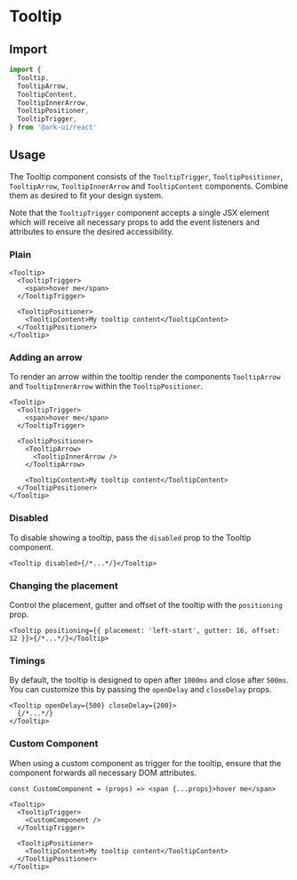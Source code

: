 
# Tooltip

<Intro />

## Import

```ts
import {
  Tooltip,
  TooltipArrow,
  TooltipContent,
  TooltipInnerArrow,
  TooltipPositioner,
  TooltipTrigger,
} from '@ark-ui/react'
```

## Usage

The Tooltip component consists of the `TooltipTrigger`, `TooltipPositioner`, `TooltipArrow`,
`TooltipInnerArrow` and `TooltipContent` components. Combine them as desired to fit your design
system.

Note that the `TooltipTrigger` component accepts a single JSX element which will receive all
necessary props to add the event listeners and attributes to ensure the desired accessibility.

### Plain

```tsx
<Tooltip>
  <TooltipTrigger>
    <span>hover me</span>
  </TooltipTrigger>

  <TooltipPositioner>
    <TooltipContent>My tooltip content</TooltipContent>
  </TooltipPositioner>
</Tooltip>
```

### Adding an arrow

To render an arrow within the tooltip render the components `TooltipArrow` and `TooltipInnerArrow`
within the `TooltipPositioner`.

```tsx {7-9}
<Tooltip>
  <TooltipTrigger>
    <span>hover me</span>
  </TooltipTrigger>

  <TooltipPositioner>
    <TooltipArrow>
      <TooltipInnerArrow />
    </TooltipArrow>

    <TooltipContent>My tooltip content</TooltipContent>
  </TooltipPositioner>
</Tooltip>
```

### Disabled

To disable showing a tooltip, pass the `disabled` prop to the Tooltip component.

```tsx
<Tooltip disabled>{/*...*/}</Tooltip>
```

### Changing the placement

Control the placement, gutter and offset of the tooltip with the `positioning` prop.

```tsx
<Tooltip positioning={{ placement: 'left-start', gutter: 16, offset: 12 }}>{/*...*/}</Tooltip>
```

### Timings

By default, the tooltip is designed to open after `1000ms` and close after `500ms`. You can
customize this by passing the `openDelay` and `closeDelay` props.

```tsx
<Tooltip openDelay={500} closeDelay={200}>
  {/*...*/}
</Tooltip>
```

### Custom Component

When using a custom component as trigger for the tooltip, ensure that the component forwards all
necessary DOM attributes.

```tsx
const CustomComponent = (props) => <span {...props}>hover me</span>
```

```tsx {3}
<Tooltip>
  <TooltipTrigger>
    <CustomComponent />
  </TooltipTrigger>

  <TooltipPositioner>
    <TooltipContent>My tooltip content</TooltipContent>
  </TooltipPositioner>
</Tooltip>
```
